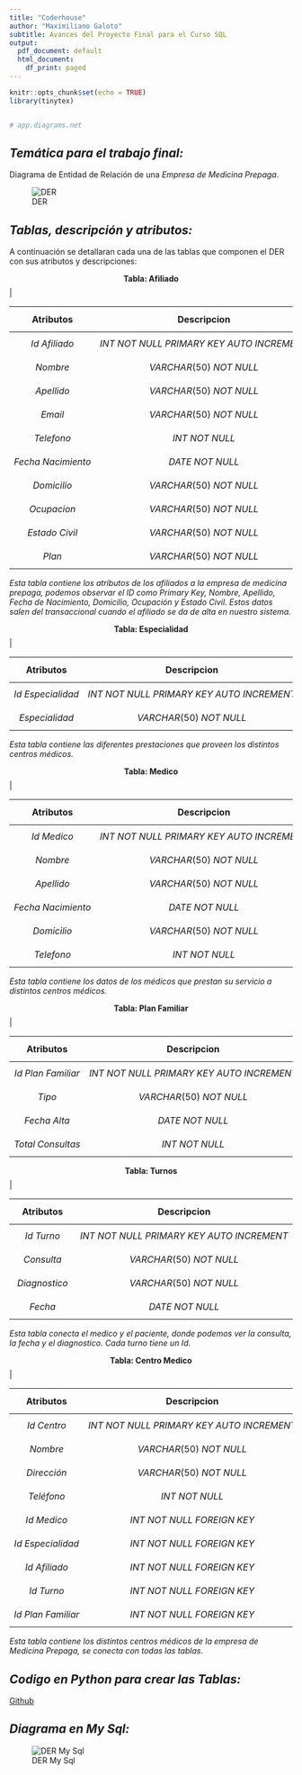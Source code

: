 ```yaml
---
title: "Coderhouse"
author: "Maximiliano Galoto"
subtitle: Avances del Proyecto Final para el Curso SQL
output:
  pdf_document: default
  html_document:
    df_print: paged
---
```


```r
knitr::opts_chunk$set(echo = TRUE)
library(tinytex)


# app.diagrams.net


```

## _Temática para el trabajo final:_

Diagrama de Entidad de Relación de una _Empresa de Medicina Prepaga_.



![DER](DER.png)



## _Tablas, descripción y atributos:_

A continuación se detallaran cada una de las tablas que componen el DER con sus atributos y descripciones:


| $$ \textbf{Tabla: Afiliado }$$ |
|$$ \textbf{Atributos}$$ | $$ \textbf{Descripcion}$$ | 
|-------|------------|
| $$ Id\:Afiliado$$     |   $$INT \:NOT\: NULL\: PRIMARY \:KEY\: AUTO\:INCREMENT$$         | 
| $$ Nombre$$     | $$VARCHAR(50) \:NOT \:NULL  $$         |
| $$ Apellido$$     | $$VARCHAR(50) \:NOT \:NULL  $$         | 
| $$ Email$$     | $$VARCHAR(50) \:NOT \:NULL  $$         | 
| $$ Telefono$$     | $$INT \:NOT \:NULL  $$         | 
| $$ Fecha\:Nacimiento$$     | $$DATE \:NOT \:NULL$$        | 
| $$ Domicilio$$     | $$VARCHAR(50) \:NOT \:NULL  $$            | 
| $$ Ocupacion$$     | $$VARCHAR(50) \:NOT \:NULL  $$            | 
| $$ Estado\:Civil$$     | $$VARCHAR(50) \:NOT \:NULL  $$            | 
| $$ Plan$$     | $$VARCHAR(50) \:NOT \:NULL  $$            | 

_Esta tabla contiene los atributos de los afiliados a la empresa de medicina prepaga, podemos observar el ID como Primary Key, Nombre, Apellido, Fecha de Nacimiento, Domicilio, Ocupación y Estado Civil. Estos datos salen del transaccional cuando el afiliado se da de alta en nuestro sistema. _



| $$ \textbf{Tabla: Especialidad }$$ |
|$$ \textbf{Atributos}$$ | $$ \textbf{Descripcion}$$ | 
|-------|------------|
| $$ Id\:Especialidad$$     |   $$INT \:NOT\: NULL\: PRIMARY \:KEY\: AUTO\:INCREMENT$$         | 
| $$ Especialidad$$     | $$VARCHAR(50) \:NOT \:NULL  $$         | 


_Esta tabla contiene las diferentes prestaciones que proveen los distintos centros médicos._


  

| $$ \textbf{Tabla: Medico }$$ |
|$$ \textbf{Atributos}$$ | $$ \textbf{Descripcion}$$ | 
|-------|------------|
| $$ Id\:Medico$$     |   $$INT \:NOT\: NULL\: PRIMARY \:KEY\: AUTO\:INCREMENT$$         | 
| $$ Nombre$$     | $$VARCHAR(50) \:NOT \:NULL  $$         |
| $$ Apellido$$     | $$VARCHAR(50) \:NOT \:NULL  $$         | 
| $$ Fecha\:Nacimiento$$     | $$DATE \:NOT \:NULL$$        | 
| $$ Domicilio$$     | $$VARCHAR(50) \:NOT \:NULL  $$            | 
| $$ Telefono$$     | $$INT \:NOT\: NULL  $$            | 

_Esta tabla contiene los datos de los médicos que prestan su servicio a distintos centros médicos._



| $$ \textbf{Tabla: Plan Familiar }$$ |
|$$ \textbf{Atributos}$$ | $$ \textbf{Descripcion}$$ | 
|-------|------------|
| $$ Id\:Plan\:Familiar$$     |   $$INT \:NOT\: NULL\: PRIMARY \:KEY\: AUTO\:INCREMENT$$         | 
| $$ Tipo$$     | $$VARCHAR(50) \:NOT \:NULL  $$         |
| $$ Fecha\:Alta$$     | $$DATE \:NOT \:NULL $$         | 
| $$ Total\:Consultas$$     | $$INT \:NOT \:NULL  $$         | 





| $$ \textbf{Tabla: Turnos }$$ |
|$$ \textbf{Atributos}$$ | $$ \textbf{Descripcion}$$ | 
|-------|------------|
| $$ Id\:Turno$$     |   $$INT \:NOT\: NULL\: PRIMARY \:KEY\: AUTO\:INCREMENT$$         | 
| $$ Consulta$$     | $$VARCHAR(50) \:NOT \:NULL  $$         |
| $$ Diagnostico$$     | $$VARCHAR(50) \:NOT \:NULL  $$         |
| $$ Fecha$$     | $$DATE \:NOT \:NULL $$         | 



_Esta tabla conecta el medico y el paciente, donde podemos ver la consulta, la fecha y el diagnostico. Cada turno tiene un Id._



| $$ \textbf{Tabla: Centro Medico }$$ |
|$$ \textbf{Atributos}$$ | $$ \textbf{Descripcion}$$ | 
|-------|------------|
| $$ Id\:Centro$$     |   $$INT \:NOT\: NULL\: PRIMARY \:KEY\: AUTO\:INCREMENT$$         | 
| $$ Nombre$$     | $$VARCHAR(50) \:NOT \:NULL  $$         |
| $$ Dirección$$     | $$VARCHAR(50) \:NOT \:NULL  $$         | 
| $$ Teléfono$$     | $$INT \:NOT \:NULL$$        | 
| $$ Id\: Medico$$     | $$INT \:NOT\: NULL\: FOREIGN \:KEY $$            | 
| $$ Id\: Especialidad$$     | $$INT \:NOT\: NULL\: FOREIGN \:KEY $$            | 
| $$ Id\: Afiliado$$     | $$INT \:NOT\: NULL\: FOREIGN \:KEY $$            | 
| $$ Id\: Turno$$     | $$INT \:NOT\: NULL\: FOREIGN \:KEY $$            | 
| $$ Id\:Plan\:Familiar$$     |   $$INT \:NOT\: NULL\: FOREIGN \:KEY $$         | 

_Esta tabla contiene los distintos centros médicos de la empresa de Medicina Prepaga, se conecta con todas las tablas._




## _Codigo en Python para crear las Tablas:_


[Github](https://github.com/MGaloto/mysql_creando_database)


## _Diagrama en My Sql:_


![DER My Sql](REVERSE.png)

